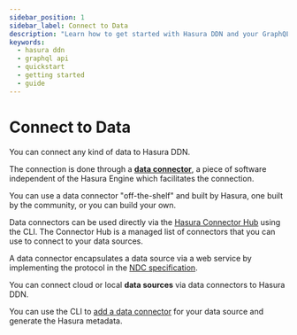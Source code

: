 ```yaml
---
sidebar_position: 1
sidebar_label: Connect to Data
description: "Learn how to get started with Hasura DDN and your GraphQL API."
keywords:
  - hasura ddn
  - graphql api
  - quickstart
  - getting started
  - guide
---
```


# Connect to Data

You can connect any kind of data to Hasura DDN.

The connection is done through a [**data connector**](/connectors/overview.mdx), a piece of software independent of the
Hasura Engine which facilitates the connection.

You can use a data connector "off-the-shelf" and built by Hasura, one built by the community, or you can build your own.

Data connectors can be used directly via the [Hasura Connector Hub](https://hasura.io/connectors/#connectors-list) using
the CLI. The Connector Hub is a managed list of connectors that you can use to connect to your data sources.

A data connector encapsulates a data source via a web service by implementing the protocol in the
[NDC specification](https://hasura.github.io/ndc-spec/specification/index.html).

You can connect cloud or local **data sources** via data connectors to Hasura DDN.

You can use the CLI to [add a data connector](/getting-started/build/connect-to-data/01-connect-a-source.mdx) for your
data source and generate the Hasura metadata.
